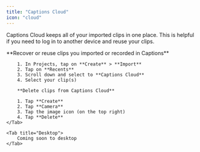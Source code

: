 ```yaml
---
title: "Captions Cloud"
icon: "cloud"
---
```


Captions Cloud keeps all of your imported clips in one place. This is helpful if you need to log in to another device and reuse your clips.

<Tabs>
    <Tab title="iOS">
        **Recover or reuse clips you imported or recorded in Captions**

        1. In Projects, tap on **Create** > **Import**
        2. Tap on **Recents**
        3. Scroll down and select to **Captions Cloud**
        4. Select your clip(s)

        **Delete clips from Captions Cloud**

        1. Tap **Create**
        2. Tap **Camera**
        3. Tap the image icon (on the top right)
        4. Tap **Delete**
    </Tab>

    <Tab title="Desktop">
        Coming soon to desktop
    </Tab>
</Tabs>

